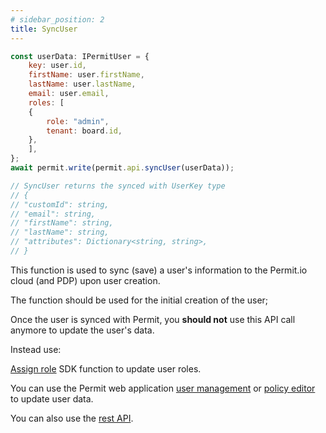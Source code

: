 ```yaml
---
# sidebar_position: 2
title: SyncUser
---
```


```js
const userData: IPermitUser = {
    key: user.id,
    firstName: user.firstName,
    lastName: user.lastName,
    email: user.email,
    roles: [
    {
        role: "admin",
        tenant: board.id,
    },
    ],
};
await permit.write(permit.api.syncUser(userData));

// SyncUser returns the synced with UserKey type
// {
// "customId": string,
// "email": string,
// "firstName": string,
// "lastName": string,
// "attributes": Dictionary<string, string>,
// }

```

This function is used to sync (save) a user's information to the Permit.io cloud (and PDP) upon user creation.

The function should be used for the initial creation of the user; 

Once the user is synced with Permit, you **should not** use this API call anymore to update the user's data. 

Instead use: 

[Assign role](reference/SDKs/Dotnet/assign_role) SDK function to update user roles.

You can use the Permit web application [user management](https://app.permit.io/user-management) or [policy editor](https://app.permit.io/policy-editor) to update user data.

You can also use the [rest API](https://api.permit.io/redoc).
